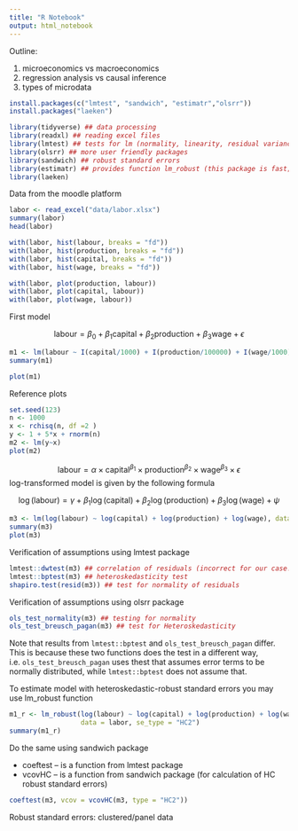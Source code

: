 ```yaml
---
title: "R Notebook"
output: html_notebook
---
```


Outline:

1. microeconomics vs macroeconomics
2. regression analysis vs causal inference
3. types of microdata


```r
install.packages(c("lmtest", "sandwich", "estimatr","olsrr"))
install.packages("laeken")
```

```r
library(tidyverse) ## data processing
library(readxl) ## reading excel files
library(lmtest) ## tests for lm (normality, linearity, residual variance)
library(olsrr) ## more user friendly packages
library(sandwich) ## robust standard errors
library(estimatr) ## provides function lm_robust (this package is fast; C++)
library(laeken)
```

Data from the moodle platform

```r
labor <- read_excel("data/labor.xlsx") 
summary(labor)
head(labor)
```
```r
with(labor, hist(labour, breaks = "fd"))
with(labor, hist(production, breaks = "fd"))
with(labor, hist(capital, breaks = "fd"))
with(labor, hist(wage, breaks = "fd"))

with(labor, plot(production, labour))
with(labor, plot(capital, labour))
with(labor, plot(wage, labour))
```

First model

$$
\text{labour} = \beta_0 + \beta_1\text{capital} + \beta_2\text{production} + \beta_3\text{wage} + \epsilon
$$

```r
m1 <- lm(labour ~ I(capital/1000) + I(production/100000) + I(wage/1000), data = labor)
summary(m1)
```
```r
plot(m1)
```
Reference plots

```r
set.seed(123)
n <- 1000
x <- rchisq(n, df =2 )
y <- 1 + 5*x + rnorm(n)
m2 <- lm(y~x)
plot(m2)
```
$$
\text{labour} = \alpha \times \text{capital}^{\beta_1} \times \text{production}^{\beta_2}\times\text{wage}^{\beta_3}\times\epsilon
$$
log-transformed model is given by the following formula

$$
\log(\text{labour}) = \gamma + \beta_1\log(\text{capital}) + \beta_2\log(\text{production}) + \beta_3\log(\text{wage}) + \psi
$$
```r
m3 <- lm(log(labour) ~ log(capital) + log(production) + log(wage), data = labor)
summary(m3)
plot(m3)
```

Verification of assumptions using lmtest package

```r
lmtest::dwtest(m3) ## correlation of residuals (incorrect for our case!!!!)
lmtest::bptest(m3) ## heteroskedasticity test 
shapiro.test(resid(m3)) ## test for normality of residuals
```

Verification of assumptions using olsrr package

```r
ols_test_normality(m3) ## testing for normality
ols_test_breusch_pagan(m3) ## test for Heteroskedasticity
```

Note that results from `lmtest::bptest` and `ols_test_breusch_pagan` differ. This is because these two functions does the test in a different way, i.e. `ols_test_breusch_pagan` uses thest that assumes error terms to be normally distributed, while `lmtest::bptest` does not assume that.

To estimate model with heteroskedastic-robust standard errors you may use lm_robust function

```r
m1_r <- lm_robust(log(labour) ~ log(capital) + log(production) + log(wage), 
                  data = labor, se_type = "HC2")
summary(m1_r)
```

Do the same using sandwich package

+ coeftest -- is a function from lmtest package
+ vcovHC -- is a function from sandwich package (for calculation of HC robust standard errors)


```r
coeftest(m3, vcov = vcovHC(m3, type = "HC2"))
```

Robust standard errors: clustered/panel data






